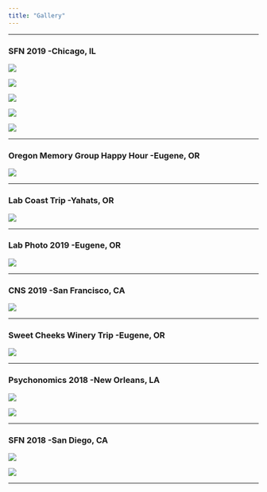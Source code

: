 ```yaml
---
title: "Gallery"
---
```

 ***

### SFN 2019 -Chicago, IL

![](imgs/11.jpg)

![](imgs/12.jpg)

![](imgs/15.jpg)

![](imgs/14.jpg)

![](imgs/13.jpg)

***

### Oregon Memory Group Happy Hour -Eugene, OR

![](imgs/97.jpeg)

***

### Lab Coast Trip -Yahats, OR

![](imgs/98.jpeg)

***

### Lab Photo 2019 -Eugene, OR

![](imgs/10.jpg)

***

### CNS 2019 -San Francisco, CA

![](imgs/2.jpg)

***

### Sweet Cheeks Winery Trip -Eugene, OR

![](imgs/99.jpeg)

***

### Psychonomics 2018 -New Orleans, LA

![](imgs/4.jpeg)

![](imgs/7.jpeg)

***

### SFN 2018 -San Diego, CA

![](imgs/5.jpeg)

![](imgs/6.jpeg)

***

